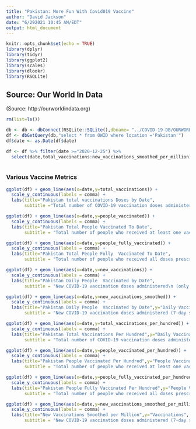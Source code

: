 ```yaml
---
title: "Pakistan: More Fun With Covid019 Vaccine"
author: "David Jackson"
date: "6/292021 10:45 AM/EDT"
output: html_document
---
```


```r
knitr::opts_chunk$set(echo = TRUE)
library(dplyr)
library(tidyr)
library(ggplot2)
library(scales)
library(dlookr)
library(RSQLite)
```

## Source: Our World In Data
(Source: http://ourworldindata.org)

```r
rm(list=ls())

db <- db <- dbConnect(RSQLite::SQLite(),dbname= "../COVID-19-DB/OURWORLD.sqlite3")
df <- dbGetQuery(db,"select * from OWID where location ='Pakistan'")
df$date <- as.Date(df$date)

df <- df %>% filter(date >="2020-12-25") %>% 
  select(date,total_vaccinations:new_vaccinations_smoothed_per_million)
         
```

### Various Vaccine Metrics

```r
ggplot(df) + geom_line(aes(x=date,y=total_vaccinations)) +
  scale_y_continuous(labels = comma) +
  labs(title="Pakistan total vaccinations Doses by Date",
       subtitle ="Total number of COVID-19 vaccination doses administered" )
```

```r
ggplot(df) + geom_line(aes(x=date,y=people_vaccinated)) +
  scale_y_continuous(labels = comma) +
  labs(title="Pakistan Total People Vaccinated To Date",
       subtitle = "Total number of people who received at least one vaccine dose")
```

```r
ggplot(df) + geom_line(aes(x=date,y=people_fully_vaccinated)) +
  scale_y_continuous(labels = comma) +
  labs(title="Pakistan Total People Fully  Vaccinated To Date",
       subtitle = "Total number of people who received all doses prescribed by the vaccination protocol")
```

```r
ggplot(df) + geom_line(aes(x=date,y=new_vaccinations)) +
  scale_y_continuous(labels = comma) +
  labs(title="Pakistan Daily People  Vaccinated by Date",
       subtitle = "New COVID-19 vaccination doses administered\n (only calculated for consecutive days)")
```

```r
ggplot(df) + geom_line(aes(x=date,y=new_vaccinations_smoothed)) +
  scale_y_continuous(labels = comma) +
  labs(title="Pakistan Daily People  Vaccinated by Date",y="Daily Vaccinations (Smooth)",
       subtitle = "New COVID-19 vaccination doses administered (7-day smoothed). For countries that don't report vaccination data on a daily basis, we assume that vaccination changed equally on a daily basis over any periods in which no data was reported. This produces a complete series of daily figures, which is then averaged over a rolling 7-day window")
```

```r
ggplot(df) + geom_line(aes(x=date,y=total_vaccinations_per_hundred)) +
  scale_y_continuous(labels = comma) +
  labs(title="Pakistan Total Vaccinations Per Hundred",y="Daily Vaccinations (Per 100 People)",
       subtitle = "Total number of COVID-19 vaccination doses administered per 100 people in the total population")
```

```r
ggplot(df) + geom_line(aes(x=date,y=people_vaccinated_per_hundred)) +
  scale_y_continuous(labels = comma) +
  labs(title="Pakistan People Vaccinated Per Hundred",y="People Vaccinated (per 100)",
       subtitle = "Total number of people who received at least one vaccine dose per 100 people in the total population")
```


```r
ggplot(df) + geom_line(aes(x=date,y=people_fully_vaccinated_per_hundred)) +
  scale_y_continuous(labels = comma) +
  labs(title="Pakistan People Fully Vaccinated Per Hundred",y="People Vaccinated (per 100)",
       subtitle = "Total number of people who received all doses prescribed by the vaccination protocol per 100 people in the total population")
```

```r
ggplot(df) + geom_line(aes(x=date,y=new_vaccinations_smoothed_per_million)) +
  scale_y_continuous(labels = comma) +
  labs(title="New Vaccinations Smoothed per Million",y="Vaccinations",
       subtitle = "New COVID-19 vaccination doses administered (7-day smoothed) per 1,000,000 people in the total population")
```